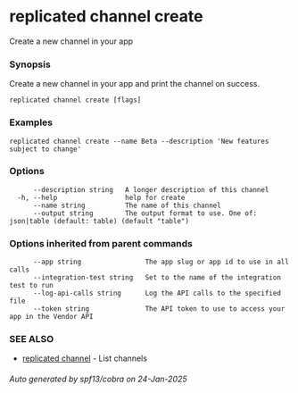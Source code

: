 # replicated channel create

Create a new channel in your app

### Synopsis

Create a new channel in your app and print the channel on success.

```
replicated channel create [flags]
```

### Examples

```
replicated channel create --name Beta --description 'New features subject to change'
```

### Options

```
      --description string   A longer description of this channel
  -h, --help                 help for create
      --name string          The name of this channel
      --output string        The output format to use. One of: json|table (default: table) (default "table")
```

### Options inherited from parent commands

```
      --app string                The app slug or app id to use in all calls
      --integration-test string   Set to the name of the integration test to run
      --log-api-calls string      Log the API calls to the specified file
      --token string              The API token to use to access your app in the Vendor API
```

### SEE ALSO

* [replicated channel](replicated-cli-channel)	 - List channels

###### Auto generated by spf13/cobra on 24-Jan-2025
